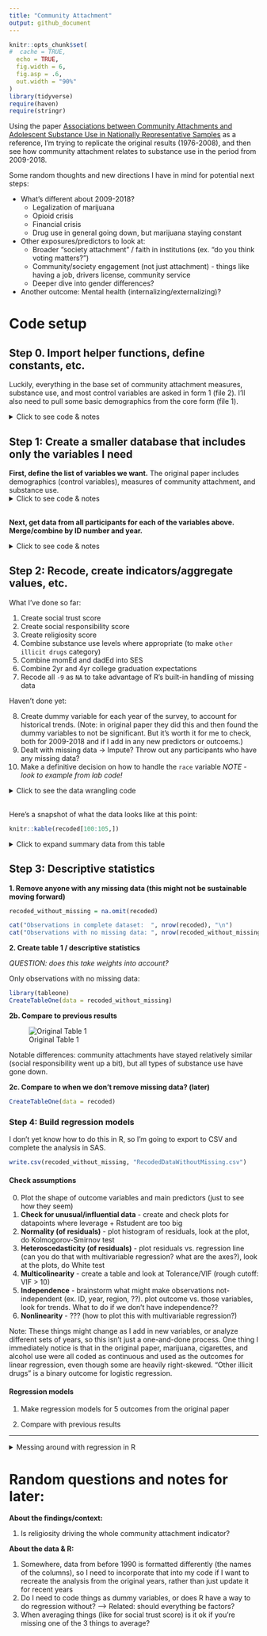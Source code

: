 ```yaml
---
title: "Community Attachment"
output: github_document
---
```


```r
knitr::opts_chunk$set(
#  cache = TRUE,
  echo = TRUE,
  fig.width = 6,
  fig.asp = .6,
  out.width = "90%"
)
library(tidyverse)
require(haven)
require(stringr)
```

Using the paper [Associations between Community Attachments and Adolescent Substance Use in Nationally Representative Samples](https://www.ncbi.nlm.nih.gov/pmc/articles/PMC3699306/) as a reference, I'm trying to replicate the original results (1976-2008), and then see how community attachment relates to substance use in the period from 2009-2018.

Some random thoughts and new directions I have in mind for potential next steps:

* What's different about 2009-2018?
  * Legalization of marijuana
  * Opioid crisis
  * Financial crisis
  * Drug use in general going down, but marijuana staying constant
* Other exposures/predictors to look at:
  * Broader "society attachment" / faith in institutions (ex. "do you think voting matters?")
  * Community/society engagement (not just attachment) - things like having a job, drivers license, community service
  * Deeper dive into gender differences?
* Another outcome: Mental health (internalizing/externalizing)?

# Code setup

## Step 0. Import helper functions, define constants, etc.

Luckily, everything in the base set of community attachment measures, substance use, and most control variables are asked in form 1 (file 2). I'll also need to pull some basic demographics from the core form (file 1).

<details>
<summary> Click to see code & notes </summary>
```r
all_years = 1976:2018
old_years = 1976:2008
new_years = 2009:2018
```

These two helper functions come from separate R scripts.
```r
source('tools/mapping-variable-names-to-labels/create-mapping.R', local = knitr::knit_global())
```

```r
source('tools/creating-datasets/get-specific-data-by-years.R', local = knitr::knit_global())
```

Create a standardized list of names for variables across years.

TODO - this shouldn't happen in this file.... once I've gotten a better handle on it I'd like to do this somewhere separate and have a definitive static file of standard names to reference.

``` r

grade12_file1_mapping = tibble()
grade12_file2_mapping = tibble()

for (year in new_years) {
  grade12_file1_mapping = rbind(grade12_file1_mapping,
                                create_mapping(path = "~/Documents/Code/MTF/MTFData/12th_grade/",
                                               year = year,
                                               file_number = 1
                                               )
                                )
    grade12_file2_mapping = rbind(grade12_file2_mapping,
                                create_mapping(path = "~/Documents/Code/MTF/MTFData/12th_grade/",
                                               year = year,
                                               file_number = 2
                                               )
                                )
}
```

</details>

## Step 1: Create a smaller database that includes only the variables I need

**First, define the list of variables we want.** The original paper includes demographics (control variables), measures of community attachment, and substance use.
<details>
<summary> Click to see code & notes </summary>
```r
demographics = c("R'S ID-SERIAL #",
                 "SAMPLING WEIGHT",
                 "R'S SEX",
                 "R'S RACE", # Only for years before 2005
                 "R'S RACE B/W/H",
                 "FATHR EDUC LEVEL",
                 "MOTHR EDUC LEVEL",
                 "R WL DO 2YR CLG",
                 "R WL DO 4YR CLG",
                 "R HS GRADE/D=1"
                 )

social_trust = c("PPL TRY BE FAIR",
                 "PPL TRY B HLPFL",
                 "PPL CAN B TRSTD"
                 )

social_responsibility = c("IMP CNTRBTN SOC",
                          "IMP LDR COMUNTY",
                          "IMP CRRCT INEQL"
                          )

religiosity = c("R'ATTND REL SVC",
                "RLGN IMP R'S LF")

community_attachment = c(social_trust,
                         social_responsibility,
                         religiosity
                         )

substance_use = c("EVR SMK CIG,REGL",
                  "#CIGS SMKD/30DAY",
                  "#X ALC/LIF SIPS",
                  "#X DRNK/LIFETIME",
                  "#X ALC/30D SIPS",
                  "#X DRNK/LAST30DAY",
                  "5+DRK ROW/LST 2W",
                  "#XMJ+HS/LIFETIME",
                  "#XMJ+HS/LAST30DAY",
                  "#X LSD/LIFETIME",
                  "#X LSD/LAST30DAY",
                  "#X PSYD/LIFETIME",
                  "#X PSYD/LAST30DAY",
                  "#X COKE/LIFETIME",
                  "#X COKE/LAST30DAY",
                  "#X AMPH/LIFETIME",
                  "#X AMPH/LAST30DAY",
                  "#X SED/BARB/LAST30DAY",
                  "#X SED/BARB/LIFETIME",
                  "#X TRQL/LIFETIME",
                  "#X TRQL/LAST30DAY",
                  "#X NARC/LIFETIME",
                  "#X NARC/LAST30DAY"
                  )

# Notes about how to find stuff in the data:
# Lifetime alcohol & 30-day alcohol --
#    `#X ALC/LIF SIPS` and `#X ALC/30D SIPS` are only in 2009-2016
#    `#X DRNK/LIFETIME` and `#X DRNK/LAST30DAY` are how it's labeled in 2017-18
#    **** TODO **** (make sure it's the same coding, then combine into one helpful name)
# Other illicit drugs -- 
#    hallucinogens: include LSD & hall. other than LSD -- include MDMA? (I think no)
```

I'm potentially interested in a handful more variables, such as *X, Y, Z (not added in yet!)*.

```r
# TODO - fill in later. Make sure the variables are from the same forms or can somehow be compared against what we're already searching for...
```
</details>

<br>
**Next, get data from all participants for each of the variables above. Merge/combine by ID number and year.**

<details>
<summary> Click to see code & notes </summary>
Notes:

TODO: probably worth making/modifying a helper function so that the merges can be automatic.

Although many of the variables in can be found in file 1 and file 2, the variables names are cleaner for substance use in file 1, so I've decided to get all deomgraphics and substance use info from file 1, all community attachment info from file 2, and combine on ID number.
```r
# TODO: add in from new_variable_lists once I get there
# TODO: switch from new_years to all_years once I've gotten the old data into good shape

raw_data_file1 = get_specific_data_by_years(path = "~/Documents/Code/MTF/MTFData/12th_grade/",
                                     file_number = 1,
                                     years = new_years,
                                     mapping = grade12_file1_mapping,
                                     variables_to_include = c(demographics,
                                                              substance_use)
                                     )

raw_data_file2 = get_specific_data_by_years(path = "~/Documents/Code/MTF/MTFData/12th_grade/",
                                     file_number = 2,
                                     years = new_years,
                                     mapping = grade12_file2_mapping,
                                     variables_to_include = c("R'S ID-SERIAL #",
                                                              community_attachment)
                                     )

```


```r
raw_data_combined = inner_join(raw_data_file1, raw_data_file2, by = c("R'S ID-SERIAL #", "year"))

knitr::kable(raw_data_combined[100:105,])
#summary(raw_data_combined)
```
</details>

## Step 2: Recode, create indicators/aggregate values, etc.

What I've done so far:

1. Create social trust score
2. Create social responsibility score
3. Create religiosity score
4. Combine substance use levels where appropriate (to make `other illicit drugs` category)
5. Combine momEd and dadEd into SES
6. Combine 2yr and 4yr college graduation expectations
7. Recode all `-9` as `NA` to take advantage of R's built-in handling of missing data

Haven't done yet:

8. Create dummy variable for each year of the survey, to account for historical trends. (Note: in original paper they did this and then found the dummy variables to not be significant. But it's worth it for me to check, both for 2009-2018 and if I add in any new predictors or outcoems.)
9. Dealt with missing data -> Impute? Throw out any participants who have any missing data?
10. Make a definitive decision on how to handle the `race` variable *NOTE - look to example from lab code!* 

<details>
<summary>Click to see the data wrangling code</summary>
```r
# TODO - remove 'NO_MISSING' versions of community attachment scores if I decide that's the right approach (currently not selected)

recoded = raw_data_combined %>% 
  na_if(., -9) %>% # This is how MTF codes missing values
  na_if(., -8) %>% # This is how my code (and sometimes MTF) codes questions that weren't asked to a participant
  
  # Values we can use as-is without mutating:
  rename(., `High school grades` = `R HS GRADE/D=1`,
         `Cigarettes - Lifetime` = `EVR SMK CIG,REGL`,
         `Cigarettes - 30 Day` = `#CIGS SMKD/30DAY`,
         `Binge Drinking` = `5+DRK ROW/LST 2W`,
         `Marijuana/Hashish – Lifetime` = `#XMJ+HS/LIFETIME`,
         `Marijuana/Hashish - 30 Day` = `#XMJ+HS/LAST30DAY`,
         `Cocaine - Lifetime` = `#X COKE/LIFETIME`,
         `Cocaine - 30 Day` = `#X COKE/LAST30DAY`,
         `Amphetamines - Lifetime` = `#X AMPH/LIFETIME`,
         `Amphetamines - 30 Day` = `#X AMPH/LAST30DAY`,
         `Barbiturates - Lifetime` = `#X SED/BARB/LIFETIME`,
         `Barbiturates - 30 Day` = `#X SED/BARB/LAST30DAY`,
         `Tranquilizers - Lifetime` = `#X TRQL/LIFETIME`,
         `Tranquilizers - 30 Day` = `#X TRQL/LAST30DAY`,
         `Narcotics - Lifetime` = `#X NARC/LIFETIME`,
         `Narcotics - 30 Day` = `#X NARC/LAST30DAY`
         ) %>% 
  
  # For both of these, 7 meant "I don't know / doesn't apply" so I'm recoding those as missing
  mutate(., `MOTHR EDUC LEVEL` = na_if(`MOTHR EDUC LEVEL`, 7),
         `FATHR EDUC LEVEL` = na_if(`FATHR EDUC LEVEL`, 7)
         ) %>% 
  
  # Recode and rename demographics/control variables
  mutate(., Sex = as.factor(recode(`R'S SEX`,
                                   `1` = 'Male',
                                   `2` = 'Female')), # Male=1 Female=0
         Race = as.factor(recode(`R'S RACE B/W/H`,
                                 `1` = 'Black',
                                 `2` = 'White',
                                 `3` = 'Hispanic',
                                 .missing = 'Other/missing')), # White=1, Black=0, others=missing
         `College aspirations` = as.factor(case_when(
           `R WL DO 4YR CLG` %in% c(3, 4) ~ '4-year college plans',
           `R WL DO 2YR CLG` %in% c(3, 4) ~ '2-year college plans',
           `R WL DO 2YR CLG` %in% c(1, 2) ~ 'No college plans')), # coded with dummy variables
         `Parents' education` = 
           as.factor(pmax(`MOTHR EDUC LEVEL`, `FATHR EDUC LEVEL`, na.rm = TRUE)) #NOTE - pmax does max comparissons element-by-element. if either value exists, return that instead of NA
         ) %>% 
  
  # Create social trust score and social responsibility score
  mutate(., `Social Trust` = rowMeans(cbind(`PPL CAN B TRSTD`, `PPL TRY B HLPFL`, `PPL TRY BE FAIR`), na.rm = TRUE),
         `Social Trust - NO_MISSING` = rowMeans(cbind(`PPL CAN B TRSTD`, `PPL TRY B HLPFL`, `PPL TRY BE FAIR`)),
         `Social Responsibility` = rowMeans(cbind(`IMP CNTRBTN SOC`, `IMP CRRCT INEQL`, `IMP LDR COMUNTY`), na.rm = TRUE),
         `Social Responsibility - NO_MISSING` = rowMeans(cbind(`IMP CNTRBTN SOC`, `IMP CRRCT INEQL`, `IMP LDR COMUNTY`))
         ) %>% 
  
  # Prep work and then create religiosity score
  mutate(., rel1scaled = scale(`R'ATTND REL SVC`),
         rel2scaled = scale(`RLGN IMP R'S LF`),
         `Religiosity` = rowMeans(cbind(rel1scaled, rel2scaled), na.rm = TRUE),
         `Religiosity - NO_MISSING` = rowMeans(cbind(rel1scaled, rel2scaled))
         ) %>% 
  
  # Substance use questions - renamed and recoded
  mutate(.,
         `Hallucinogens - Lifetime` = pmax(`#X LSD/LIFETIME`, `#X PSYD/LIFETIME`, na.rm = TRUE), # Double check these are correct
         `Hallucinogens - 30 Day` = pmax(`#X LSD/LAST30DAY`, `#X PSYD/LAST30DAY`, na.rm = TRUE),
         `Alcohol - Lifetime` = case_when(
           year <= 2016 ~ `#X ALC/LIF SIPS`,
           year > 2016 ~ `#X DRNK/LIFETIME`),
         `Alcohol - 30 Day` = case_when(
           year <= 2016 ~ `#X ALC/30D SIPS`,
           year > 2016 ~ `#X DRNK/LAST30DAY`),
         `Other illicit drugs – Lifetime` = as.factor(case_when(
           `Hallucinogens - Lifetime` > 1 | `Cocaine - Lifetime` > 1 |
            `Amphetamines - Lifetime` > 1 | `Barbiturates - Lifetime` > 1 |
            `Tranquilizers - Lifetime` > 1 | `Narcotics - Lifetime` > 1 ~ "Yes", # If their answer was greater than "none" for any illicit drug, code this as "yes"
           TRUE ~ "No")), # Otherwise, code as "No" --> could instead be 1/0
         `Other illicit drugs – 30 Day` = as.factor(case_when(
           `Hallucinogens - 30 Day` > 1 | `Cocaine - 30 Day` > 1 |
            `Amphetamines - 30 Day` > 1 | `Barbiturates - 30 Day` > 1 |
            `Tranquilizers - 30 Day` > 1 | `Narcotics - 30 Day` > 1 ~ "Yes",
           TRUE ~ "No"))
         ) %>% 
  
  # Rearrange columns, and get rid of any we don't need any more
  select(., `R'S ID-SERIAL #`, `SAMPLING WEIGHT`,
         year, Sex, Race, `High school grades`, `College aspirations`, `Parents' education`,
         `Social Trust`, `Social Responsibility`, `Religiosity`,
         `Cigarettes - Lifetime`,
         `Cigarettes - 30 Day`,
         `Alcohol - Lifetime`,
         `Alcohol - 30 Day`,
         `Binge Drinking`,
         `Marijuana/Hashish – Lifetime`,
         `Marijuana/Hashish - 30 Day`,
         `Other illicit drugs – Lifetime`,
         `Other illicit drugs – 30 Day`,
         `Hallucinogens - Lifetime`,
         `Hallucinogens - 30 Day`,
         `Cocaine - Lifetime`,
         `Cocaine - 30 Day`,
         `Amphetamines - Lifetime`,
         `Amphetamines - 30 Day`,
         `Barbiturates - Lifetime`,
         `Barbiturates - 30 Day`,
         `Tranquilizers - Lifetime`,
         `Tranquilizers - 30 Day`,
         `Narcotics - Lifetime`,
         `Narcotics - 30 Day`,
         )
```
</details>

<br>
Here's a snapshot of what the data looks like at this point:
```r
knitr::kable(recoded[100:105,])
```

<details>
<summary> Click to expand summary data from this table </summary>
This has ugly formatting :( I hope to find an R tool that makes this easier to parse, like "proc freq" in SAS!
``` r
summary(recoded)
#library(Hmisc)
#Hmisc::describe(recoded)
#glimpse(recoded)
# could do transmute to get rid of old columns! it only keeps the new ones you define
```
</details>

## Step 3: Descriptive statistics

**1. Remove anyone with any missing data (this might not be sustainable moving forward)**

```r
recoded_without_missing = na.omit(recoded)

cat("Observations in complete dataset:  ", nrow(recoded), "\n")
cat("Observations with no missing data: ", nrow(recoded_without_missing))
```

**2. Create table 1 / descriptive statistics**

*QUESTION: does this take weights into account?*

Only observations with no missing data:
```r
library(tableone)
CreateTableOne(data = recoded_without_missing)
```

**2b. Compare to previous results**

![Original Table 1](OriginalPaperTable1.png)

Notable differences: community attachments have stayed relatively similar (social responsibility went up a bit), but all types of substance use have gone down.

**2c. Compare to when we don't remove missing data? (later)**

```r
CreateTableOne(data = recoded)
```

### Step 4: Build regression models

I don't yet know how to do this in R, so I'm going to export to CSV and complete the analysis in SAS.

```r
write.csv(recoded_without_missing, "RecodedDataWithoutMissing.csv")
```

#### Check assumptions

0. Plot the shape of outcome variables and main predictors (just to see how they seem)
1. **Check for unusual/influential data** - create and check plots for datapoints where leverage + Rstudent are too big
2. **Normality (of residuals)** - plot histogram of residuals, look at the plot, do Kolmogorov-Smirnov test
3. **Heteroscedasticity (of residuals)** - plot residuals vs. regression line (can you do that with multivariable regression? what are the axes?), look at the plots, do White test
4. **Multicolinearity** - create a table and look at Tolerance/VIF (rough cutoff: VIF > 10)
5. **Independence** - brainstorm what might make observations not-independent (ex. ID, year, region, ??). plot outcome vs. those variables, look for trends. What to do if we don't have independence??
6. **Nonlinearity** - ??? (how to plot this with multivariable regression?)

Note: These things might change as I add in new variables, or analyze different sets of years, so this isn't just a one-and-done process. One thing I immediately notice is that in the original paper, marijuana, cigarettes, and alcohol use were all coded as continuous and used as the outcomes for linear regression, even though some are heavily right-skewed. "Other illicit drugs" is a binary outcome for logistic regression.


#### Regression models

1. Make regression models for 5 outcomes from the original paper

2. Compare with previous results



--------
<details>
<summary> Messing around with regression in R </summary>
``` r
firstModel = lm(`Cigarettes - Lifetime` ~ `Parents' education` + Sex + Religiosity, data=recoded)
```

```r
library(broom)
firstModel %>% 
  broom::tidy() %>% 
  select(term, estimate, p.value) %>% 
  mutate(term = str_replace(term, "Parents' education", "SES: ")) %>% 
  knitr::kable(digits = 3)
#summary(firstModel)
```

```r
library(modelr)

withPredictions = modelr::add_predictions(recoded, firstModel)
```

```r
ggplot(firstModel, aes(Religiosity)) +
  geom_point(aes(y = `Cigarettes - Lifetime`)) +
  geom_line(aes(y = pred), data = withPredictions, colour = "red", size = 1)
```
</details>

# Random questions and notes for later:

**About the findings/context:**

1. Is religiosity driving the whole community attachment indicator?

**About the data & R:**

1.  Somewhere, data from before 1990 is formatted differently (the names of the columns), so I need to incorporate that into my code if I want to recreate the analysis from the original years, rather than just update it for recent years
2. Do I need to code things as dummy variables, or does R have a way to do regression without?
--> Related: should everything be factors?
3. When averaging things (like for social trust score) is it ok if you're missing one of the 3 things to average?